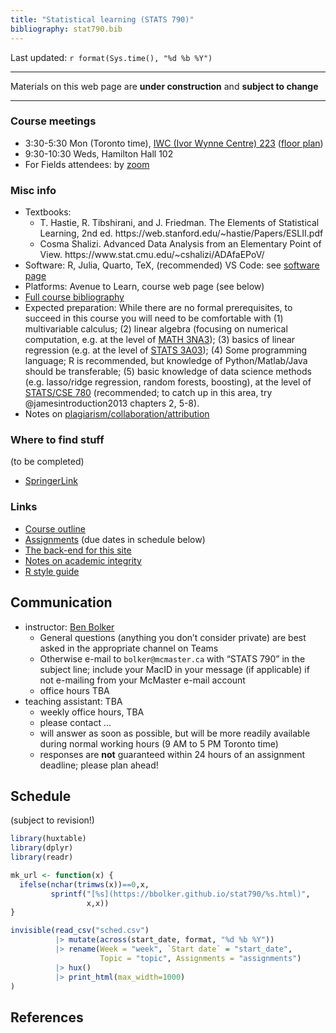 ```yaml
---
title: "Statistical learning (STATS 790)"
bibliography: stat790.bib
---
```


<!-- from https://www.w3schools.com/css/css_table.asp -->
<style>
th, td {
   vertical-align: top;
   padding: 15px;
}
tr:nth-child(even) {background-color: #f2f2f2;} 
th {background-color: #ccccff;}
</style>

Last updated: `r format(Sys.time(), "%d %b %Y")`

---

Materials on this web page are **under construction** and **subject to change**

---

### Course meetings

- 3:30-5:30 Mon (Toronto time), [IWC (Ivor Wynne Centre) 223](https://osm.org/go/ZXtIyrMv?m=) ([floor plan](https://www.mcmaster.ca/uts/maps/iwc2.html))
- 9:30-10:30 Weds, Hamilton Hall 102
- For Fields attendees: by [zoom](https://zoom.us/j/94032290804?pwd=bHlYYWNkSkZlbXhRVFY4emFaOThvZz09)

### Misc info

- Textbooks:
  - T. Hastie, R. Tibshirani, and J. Friedman. The Elements of Statistical Learning, 2nd ed. https://web.stanford.edu/~hastie/Papers/ESLII.pdf
  - Cosma Shalizi. Advanced Data Analysis from an Elementary Point of View. https://www.stat.cmu.edu/~cshalizi/ADAfaEPoV/
- Software: R, Julia, Quarto, TeX, (recommended) VS Code: see [software page](software/README.html)
- Platforms: Avenue to Learn, course web page (see below)
- [Full course bibliography](stat790_bib.html)
- Expected preparation: While there are no formal prerequisites, to succeed in this course you will need to be comfortable with (1)  multivariable calculus; (2) linear algebra (focusing on numerical computation, e.g. at the level of [MATH 3NA3](https://mcmasteru365.sharepoint.com/:w:/s/sci-course-outlines/ETS28ygy6rZBs3-oLnuLkRYBMthhG_x681iQsnGSbPjHMw?e=d3VrR8)); (3) basics of linear regression (e.g. at the level of [STATS 3A03](https://mcmasteru365.sharepoint.com/:w:/s/sci-course-outlines/EX5q-QIB-lRGvCleB8YStCIB1pfpenDKNb4Uc-53WEGBrg?e=ScAtu8)); (4) Some programming language; R is recommended, but knowledge of Python/Matlab/Java should be transferable; (5) basic knowledge of data science methods (e.g. lasso/ridge regression, random forests, boosting), at the level of [STATS/CSE 780](https://mcmasteru365.sharepoint.com/:w:/s/sci-course-outlines/EVigYZ1rvklEm6iuA0SkY2YBtXn_oXAFGJQnNmm9St-y_w?e=jajZ3H) (recommended; to catch up in this area, try @jamesintroduction2013 chapters 2, 5-8).
- Notes on [plagiarism/collaboration/attribution](./honesty.html)

### Where to find stuff

(to be completed)

- [SpringerLink](https://libraryssl.lib.mcmaster.ca/libaccess/login.php?url=https%3a%2f%2flink.springer.com)

### Links

- [Course outline](outline.docx)
- [Assignments](./assignments/README.html) (due dates in schedule below)
- [The back-end for this site](https://github.com/bbolker/stat790)
- [Notes on academic integrity](./honesty.html)
- [R style guide](./R_style.html)

## Communication

- instructor: [Ben Bolker](http://www.math.mcmaster.ca/~bolker/)
    - General questions (anything you don't consider private) are best asked in the appropriate channel on Teams
    - Otherwise e-mail to `bolker@mcmaster.ca` with "STATS 790" in the subject line; include your MacID in your message (if applicable) if not e-mailing from your McMaster e-mail account
	- office hours TBA
- teaching assistant: TBA
    - weekly office hours, TBA
    - please contact ...
	- will answer as soon as possible, but will be more readily available during normal working hours (9 AM to 5 PM Toronto time)
	- responses are **not** guaranteed within 24 hours of an assignment deadline; please plan ahead!

## Schedule

(subject to revision!)

```r
library(huxtable)
library(dplyr)
library(readr)

mk_url <- function(x) {
  ifelse(nchar(trimws(x))==0,x,
         sprintf("[%s](https://bbolker.github.io/stat790/%s.html)",
                 x,x))
}

invisible(read_csv("sched.csv")
          |> mutate(across(start_date, format, "%d %b %Y"))
          |> rename(Week = "week", `Start date` = "start_date",
                    Topic = "topic", Assignments = "assignments")
          |> hux()
          |> print_html(max_width=1000)
)
```

## References

